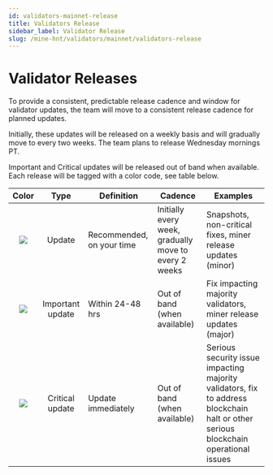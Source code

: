 ```yaml
---
id: validators-mainnet-release
title: Validators Release
sidebar_label: Validator Release
slug: /mine-hnt/validators/mainnet/validators-release
---
```


# Validator Releases


To provide a consistent, predictable release cadence and window for validator
updates, the team will move to a consistent release cadence for planned updates.

Initially, these updates will be released on a weekly basis and will gradually
move to every two weeks. The team plans to release Wednesday mornings PT.

Important and Critical updates will be released out of band when available. Each
release will be tagged with a color code, see table below.

|              Color              |       Type       | Definition                | Cadence                                               | Examples                                                                                                                            |
| :-----------------------------: | :--------------: | ------------------------- | ----------------------------------------------------- | ----------------------------------------------------------------------------------------------------------------------------------- |
| ![](/img/validators/green.png)  |      Update      | Recommended, on your time | Initially every week, gradually move to every 2 weeks | Snapshots, non-critical fixes, miner release updates (minor)                                                                        |
| ![](/img/validators/yellow.png) | Important update | Within 24-48 hrs          | Out of band (when available)                          | Fix impacting majority validators, miner release updates (major)                                                                    |
|  ![](/img/validators/red.png)   | Critical update  | Update immediately        | Out of band (when available)                          | Serious security issue impacting majority validators, fix to address blockchain halt or other serious blockchain operational issues |
